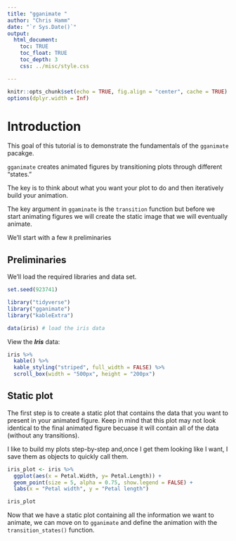```yaml
---
title: "gganimate "
author: "Chris Hamm"
date: "`r Sys.Date()`"
output: 
  html_document:
    toc: TRUE
    toc_float: TRUE
    toc_depth: 3
    css: ../misc/style.css

---
```



```r
knitr::opts_chunk$set(echo = TRUE, fig.align = "center", cache = TRUE)
options(dplyr.width = Inf)
```

# Introduction

This goal of this tutorial is to demonstrate the fundamentals of the `gganimate` pacakge.

`gganimate` creates animated figures by transitioning plots through different "states."

The key is to think about what you want your plot to do and then iteratively build your animation.

The key argument in `ggaminate` is the `transition` function but before we start animating figures we will create the static image that we will eventually animate.

We'll start with a few `R` preliminaries


## Preliminaries

We'll load the required libraries and data set.

```r
set.seed(923741)

library("tidyverse")
library("gganimate")
library("kableExtra")

data(iris) # load the iris data
```


View the ***Iris*** data:
```r
iris %>% 
  kable() %>% 
  kable_styling("striped", full_width = FALSE) %>% 
  scroll_box(width = "500px", height = "200px")
```



## Static plot

The first step is to create a static plot that contains the data that you want to present in your animated figure. Keep in mind that this plot may not look identical to the final animated figure becuase it will contain all of the data (without any transitions).

I like to build my plots step-by-step and,once I get them looking like I want, I save them as objects to quickly call them.


```r
iris_plot <- iris %>% 
  ggplot(aes(x = Petal.Width, y= Petal.Length)) +
  geom_point(size = 5, alpha = 0.75, show.legend = FALSE) +
  labs(x = "Petal width", y = "Petal length")

iris_plot
```

Now that we have a static plot containing all the information we want to animate, we can move on to `gganimate` and define the animation with the `transition_states()` function.


